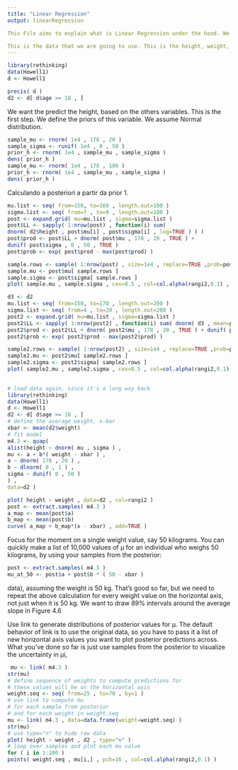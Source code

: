 ```yaml
---
title: "Linear Regression"
output: linearRegression

This File aims to explain what is Linear Regression under the hood. We are going the see the fundamentals of linear regrassion with a simple experiment. 

This is the data that we are going to use. This is the height, weight, age and sex of a set of individuous. 
---
```

```r
library(rethinking)
data(Howell1)
d <- Howell1

precis( d )
d2 <- d[ d$age >= 18 , ]
```

We want the predict the height, based on the others variables. This is the first step. We define the priors of this variable. 
We assume Normal distribution. 

```r

sample_mu <- rnorm( 1e4 , 178 , 20 ) 
sample_sigma <- runif( 1e4 , 0 , 50 )
prior_h <- rnorm( 1e4 , sample_mu , sample_sigma )
dens( prior_h )
sample_mu <- rnorm( 1e4 , 178 , 100 ) 
prior_h <- rnorm( 1e4 , sample_mu , sample_sigma )
dens( prior_h )

```

Calculando a posteriori a partir da prior 1. 



```r

mu.list <- seq( from=150, to=160 , length.out=100 )
sigma.list <- seq( from=7 , to=9 , length.out=100 )
post <- expand.grid( mu=mu.list , sigma=sigma.list )
post$LL <- sapply( 1:nrow(post) , function(i) sum(
dnorm( d2$height , post$mu[i] , post$sigma[i] , log=TRUE ) ) )
post$prod <- post$LL + dnorm( post$mu , 178 , 20 , TRUE ) +
dunif( post$sigma , 0 , 50 , TRUE )
post$prob <- exp( post$prod - max(post$prod) )

sample.rows <- sample( 1:nrow(post) , size=1e4 , replace=TRUE ,prob=post$prob )
sample.mu <- post$mu[ sample.rows ]
sample.sigma <- post$sigma[ sample.rows ]
plot( sample.mu , sample.sigma , cex=0.5 , col=col.alpha(rangi2,0.1) , xlab="mu" , ylab="sigma" , pch=16 )


```



```r
d3 <- d2
mu.list <- seq( from=150, to=170 , length.out=200 ) 
sigma.list <- seq( from=4 , to=20 , length.out=200 )
post2 <- expand.grid( mu=mu.list , sigma=sigma.list )
post2$LL <- sapply( 1:nrow(post2) , function(i) sum( dnorm( d3 , mean=post2$mu[i] , sd=post2$sigma[i] ,log=TRUE ) ) )
post2$prod <- post2$LL + dnorm( post2$mu , 178 , 20 , TRUE ) + dunif( post2$sigma , 0 , 50 , TRUE )
post2$prob <- exp( post2$prod - max(post2$prod) )

sample2.rows <- sample( 1:nrow(post2) , size=1e4 , replace=TRUE ,prob=post2$prob )
sample2.mu <- post2$mu[ sample2.rows ]
sample2.sigma <- post2$sigma[ sample2.rows ]
plot( sample2.mu , sample2.sigma , cex=0.5 , col=col.alpha(rangi2,0.1) , xlab="mu" , ylab="sigma" , pch=16 )
            
```


```r
# load data again, since it's a long way back
library(rethinking)
data(Howell1)
d <- Howell1
d2 <- d[ d$age >= 18 , ]
# define the average weight, x-bar
xbar <- mean(d2$weight)
# fit model
m4.3 <- quap(
alist(height ~ dnorm( mu , sigma ) ,
mu <- a + b*( weight - xbar ) ,
a ~ dnorm( 178 , 20 ) ,
b ~ dlnorm( 0 , 1 ) ,
sigma ~ dunif( 0 , 50 )
) ,
data=d2 )
```

```r
plot( height ~ weight , data=d2 , col=rangi2 ) 
post <- extract.samples( m4.3 )
a_map <- mean(post$a)
b_map <- mean(post$b)
curve( a_map + b_map*(x - xbar) , add=TRUE )
```

Focus for the moment on a single weight value, say 50 kilograms. You can quickly make
a list of 10,000 values of µ for an individual who weighs 50 kilograms, by using your samples
from the posterior:

```r
post <- extract.samples( m4.3 )
mu_at_50 <- post$a + post$b * ( 50 - xbar )
```
 data), assuming the weight is 50 kg.
That’s good so far, but we need to repeat the above calculation for every weight value
on the horizontal axis, not just when it is 50 kg. We want to draw 89% intervals around the
average slope in Figure 4.6

Use link to generate distributions of posterior values for µ. The default behavior
of link is to use the original data, so you have to pass it a list of new horizontal axis
values you want to plot posterior predictions across.
What you’ve done so far is just use samples from the posterior to visualize the uncertainty
in µi,

```r

 mu <- link( m4.3 )
str(mu)
# define sequence of weights to compute predictions for
# these values will be on the horizontal axis
weight.seq <- seq( from=25 , to=70 , by=1 )
# use link to compute mu
# for each sample from posterior
# and for each weight in weight.seq
mu <- link( m4.3 , data=data.frame(weight=weight.seq) )
str(mu)
# use type="n" to hide raw data
plot( height ~ weight , d2 , type="n" )
# loop over samples and plot each mu value
for ( i in 1:100 )
points( weight.seq , mu[i,] , pch=16 , col=col.alpha(rangi2,0.1) )
```


